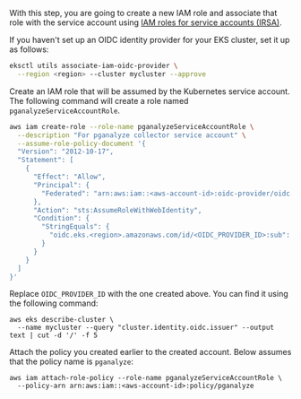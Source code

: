 With this step, you are going to create a new IAM role and associate that role
with the service account using
[IAM roles for service accounts (IRSA)](https://docs.aws.amazon.com/eks/latest/userguide/iam-roles-for-service-accounts.html).

If you haven't set up an OIDC identity provider for your EKS cluster, set it up
as follows:

```bash
eksctl utils associate-iam-oidc-provider \
  --region <region> --cluster mycluster --approve
```

Create an IAM role that will be assumed by the Kubernetes service account. The
following command will create a role named `pganalyzeServiceAccountRole`.


```bash
aws iam create-role --role-name pganalyzeServiceAccountRole \
  --description "For pganalyze collector service account" \
  --assume-role-policy-document '{
  "Version": "2012-10-17",
  "Statement": [
    {
      "Effect": "Allow",
      "Principal": {
        "Federated": "arn:aws:iam::<aws-account-id>:oidc-provider/oidc.eks.<region>.amazonaws.com/id/<OIDC_PROVIDER_ID>"
      },
      "Action": "sts:AssumeRoleWithWebIdentity",
      "Condition": {
        "StringEquals": {
          "oidc.eks.<region>.amazonaws.com/id/<OIDC_PROVIDER_ID>:sub": "system:serviceaccount:<namespace>:pganalyze-service-account"
        }
      }
    }
  ]
}'
```

Replace `OIDC_PROVIDER_ID` with the one created above. You can find it using the
following command:

```
aws eks describe-cluster \
  --name mycluster --query "cluster.identity.oidc.issuer" --output text | cut -d '/' -f 5
```

Attach the policy you created earlier to the created account. Below assumes that
the policy name is `pganalyze`:

```
aws iam attach-role-policy --role-name pganalyzeServiceAccountRole \
  --policy-arn arn:aws:iam::<aws-account-id>:policy/pganalyze
```

